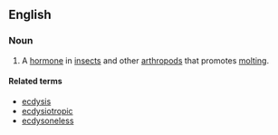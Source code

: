 ==English==

===Noun===
{{en-noun}}

# A [[hormone]] in [[insect]]s and other [[arthropod]]s that promotes [[molting]].

====Related terms====
* [[ecdysis]]
* [[ecdysiotropic]]
* [[ecdysoneless]]